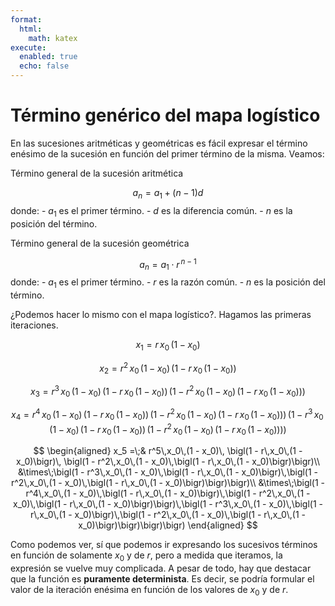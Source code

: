 ```yaml
---
format:
  html:
    math: katex
execute:
  enabled: true
  echo: false
---
```



# Término genérico del mapa logístico

En las sucesiones aritméticas y geométricas es fácil expresar el término enésimo de la sucesión en función del primer término de la misma. Veamos:

Término general de la sucesión aritmética

  $$a_n = a_1 + (n-1)d$$
  donde:
  - $a_1$ es el primer término.
  - $d$ es la diferencia común.
  - $n$ es la posición del término.

Término general de la sucesión geométrica

  $$a_n = a_1 \cdot r^{\,n-1}$$
  donde:
  - $a_1$ es el primer término.
  - $r$ es la razón común.
  - $n$ es la posición del término.

¿Podemos hacer lo mismo con el mapa logístico?. Hagamos las primeras iteraciones.

$$
x_1 = r\,x_0\,(1 - x_0)
$$


$$
x_2 = r^2\,x_0\,(1 - x_0)\,\bigl(1 - r\,x_0\,(1 - x_0)\bigr)
$$


$$
x_3 = r^3\,x_0\,(1 - x_0)\,
\bigl(1 - r\,x_0\,(1 - x_0)\bigr)\,
\bigl(1 - r^2\,x_0\,(1 - x_0)\,\bigl(1 - r\,x_0\,(1 - x_0)\bigr)\bigr)
$$


$$
x_4 = r^4\,x_0\,(1 - x_0)\,
\bigl(1 - r\,x_0\,(1 - x_0)\bigr)\,
\bigl(1 - r^2\,x_0\,(1 - x_0)\,\bigl(1 - r\,x_0\,(1 - x_0)\bigr)\bigr)\,
\bigl(1 - r^3\,x_0\,(1 - x_0)\,\bigl(1 - r\,x_0\,(1 - x_0)\bigr)\,\bigl(1 - r^2\,x_0\,(1 - x_0)\,\bigl(1 - r\,x_0\,(1 - x_0)\bigr)\bigr)\bigr)
$$


$$
\begin{aligned}
x_5 =\;& r^5\,x_0\,(1 - x_0)\,
\bigl(1 - r\,x_0\,(1 - x_0)\bigr)\,
\bigl(1 - r^2\,x_0\,(1 - x_0)\,\bigl(1 - r\,x_0\,(1 - x_0)\bigr)\bigr)\\
&\times\;\bigl(1 - r^3\,x_0\,(1 - x_0)\,\bigl(1 - r\,x_0\,(1 - x_0)\bigr)\,\bigl(1 - r^2\,x_0\,(1 - x_0)\,\bigl(1 - r\,x_0\,(1 - x_0)\bigr)\bigr)\bigr)\\
&\times\;\bigl(1 - r^4\,x_0\,(1 - x_0)\,\bigl(1 - r\,x_0\,(1 - x_0)\bigr)\,\bigl(1 - r^2\,x_0\,(1 - x_0)\,\bigl(1 - r\,x_0\,(1 - x_0)\bigr)\bigr)\,\bigl(1 - r^3\,x_0\,(1 - x_0)\,\bigl(1 - r\,x_0\,(1 - x_0)\bigr)\,\bigl(1 - r^2\,x_0\,(1 - x_0)\,\bigl(1 - r\,x_0\,(1 - x_0)\bigr)\bigr)\bigr)\bigr)
\end{aligned}
$$

Como podemos ver, sí que podemos ir expresando los sucesivos términos en función de solamente $x_0$ y de $r$, pero a medida que iteramos, la expresión se vuelve muy complicada. A pesar de todo, hay que destacar que la función es **puramente determinista**. Es decir, se podría formular el valor de la iteración enésima en función de los valores de $x_0$ y de $r$.  

